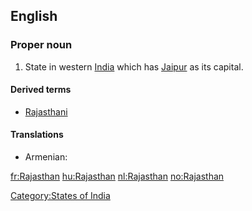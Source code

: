 ==English==
{{wikipedia}}

===Proper noun===
{{infl|en|proper noun}}

# State in western [[India]] which has [[Jaipur]] as its capital.

====Derived terms====
* [[Rajasthani]]

====Translations====
{{trans-top|The state of Rajasthan}}
* Armenian: {{t|hy|Ռաջաստան|tr=Raǰastan}}
{{trans-mid}}
{{trans-bottom}}

[[Category:States of India]]

[[fr:Rajasthan]]
[[hu:Rajasthan]]
[[nl:Rajasthan]]
[[no:Rajasthan]]
